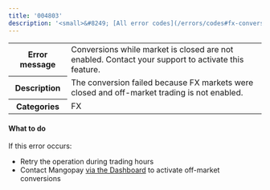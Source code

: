 ```yaml
---
title: '004803'  
description: '<small>&#8249; [All error codes](/errors/codes#fx-conversions)</small>'
---
```

  
<table>
<tbody>
<tr>
<th class="header"><strong>Error message</strong></th>
<td class="table-content">Conversions while market is closed are not enabled. Contact your support to activate this feature.</td>
</tr>
<tr>
<th class="header"><strong>Description</strong></th>
<td class="table-content">The conversion failed because FX markets were closed and off-market trading is not enabled.</td>
</tr>
<tr>
<th class="header"><strong>Categories</strong></th>
<td class="table-content">  
<div class="label">FX</div>
</td>
</tr>
</tbody>
</table>  

#### What to do  

If this error occurs:
- Retry the operation during trading hours
- Contact Mangopay <a href="https://hub.mangopay.com/" target="_blank">via the Dashboard</a> to activate off-market conversions